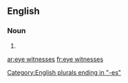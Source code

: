 ==English==

===Noun===
{{head|en}}

# {{plural of|eye witness}}

[[Category:English plurals ending in "-es"]]

[[ar:eye witnesses]]
[[fr:eye witnesses]]